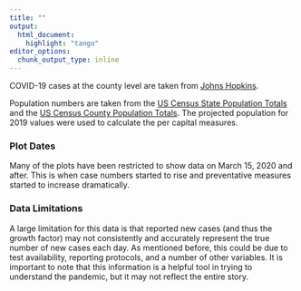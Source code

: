 ```yaml
---
title: ""
output:
  html_document:
    highlight: "tango"
editor_options: 
  chunk_output_type: inline
---
```



COVID-19 cases at the county level are taken from
<a href="https://github.com/CSSEGISandData/COVID-19/tree/master/csse_covid_19_data/csse_covid_19_time_series" target= "_blank">
Johns Hopkins</a>.  

Population numbers are taken from the 
<a href="https://www.census.gov/data/datasets/time-series/demo/popest/2010s-state-total.html#par_textimage_1873399417" target = "_blank">
US Census State Population Totals</a>
and the 
<a href="https://www.census.gov/data/datasets/time-series/demo/popest/2010s-counties-total.html" target = "_blank">
US Census County Population Totals</a>. 
The projected population for 2019 values were used to calculate the per capital measures.  

### Plot Dates 

Many of the plots have been restricted to show data on March 15, 2020 and after.  This is when case numbers started to rise and preventative measures started to increase dramatically.  

### Data Limitations 

A large limitation for this data is that reported new cases (and thus the growth factor) may not consistently and accurately represent the true number of new cases each day.  As mentioned before, this could be due to test availability, reporting protocols, and a number of other variables.  It is important to note that this information is a helpful tool in trying to understand the pandemic, but it may not reflect the entire story.  
 
